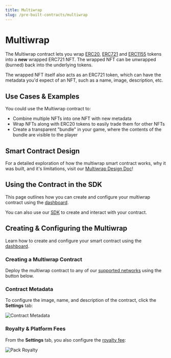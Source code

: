 ```yaml
---
title: Multiwrap
slug: /pre-built-contracts/multiwrap
---
```



# Multiwrap

<div className="deployContractBtnContainer" style={{ marginTop: -70 }}>
  <DeployThisContractButton
    link={"https://thirdweb.com/thirdweb.eth/Multiwrap?via=portal"}
    contractType="multiwrap"
  />
</div>

The Multiwrap contract lets you wrap [ERC20](https://eips.ethereum.org/EIPS/eip-20),
[ERC721](https://eips.ethereum.org/EIPS/eip-721) and
[ERC1155](https://eips.ethereum.org/EIPS/eip-1155)
tokens into a **new** wrapped ERC721 NFT.
The wrapped NFT can be unwrapped (burned) back into the underlying tokens.

The wrapped NFT itself also acts as an ERC721 token, which can have the metadata you'd expect of an NFT,
such as a name, image, description, etc.

## Use Cases & Examples

You could use the Multiwrap contract to:

- Combine multiple NFTs into one NFT with new metadata
- Wrap NFTs along with ERC20 tokens to easily trade them for other NFTs
- Create a transparent "bundle" in your game, where the contents of the bundle are visible to the player

<div className="row" style={{ marginBottom: 24 }}>
  <div className="col col--12" style={{ marginTop: 8 }}>
    <QuickstartCard
      name="Example Repo: Build A Multiwrap Web Application"
      link="https://github.com/thirdweb-example/multiwrap"
      image="/assets/icons/education.png"
    />
  </div>

</div>

## Smart Contract Design

For a detailed exploration of how the multiwrap smart contract works, why it was built,
and it's limitations, visit our [Multiwrap Design Doc](/contracts/design/multiwrap)!

<div className="row" style={{ marginBottom: 24 }}>
  <div className="col col--12" style={{ marginTop: 8 }}>
    <QuickstartCard
      name="Multiwrap Smart Contract Design Document"
      link="/contracts/design/Multiwrap"
      image="/assets/icons/product.png"
    />
  </div>
</div>

## Using the Contract in the SDK

This page outlines how you can create and configure your multiwrap contract using the [dashboard](https://thirdweb.com/dashboard).

You can also use our [SDK](/sdk) to create and interact with your contract.

<div className="row" style={{ marginBottom: 24 }}>
  <div className="col col--12" style={{ marginTop: 8 }}>
    <QuickstartCard
      name="Using the Multiwrap Contract in the SDK"
      link="/sdk/interacting-with-contracts/multiwrap"
      image="/assets/icons/sdks.png"
    />
  </div>
</div>

## Creating & Configuring the Multiwrap

Learn how to create and configure your smart contract using the [dashboard](https://thirdweb.com/dashboard).

### Creating a Multiwrap Contract

Deploy the multiwrap contract to any of our
[supported networks](https://blog.thirdweb.com/guides/which-network-should-you-use) using the button below.

<div style={{ width: "fit-content" }}>
  <DeployThisContractButton
    link={"https://thirdweb.com/thirdweb.eth/Multiwrap?via=portal"}
    contractType="multiwrap"
  />
</div>

### Contract Metadata

To configure the image, name, and description of the contract, click the **Settings** tab:

![Contract Metadata](../assets/multiwrap-settings.png)

### Royalty & Platform Fees

From the **Settings** tab, you also configure the [royalty fee](/dashboard/contract-settings):

![Pack Royalty](../assets/pack-royalty.png)
